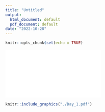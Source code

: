 ```yaml
---
title: "Untitled"
output:
  html_document: default
  pdf_document: default
date: "2022-10-28"
---
```


```r
knitr::opts_chunk$set(echo = TRUE)
```

![](./Day_1.pdf)

```r
knitr::include_graphics("./Day_1.pdf")
```

